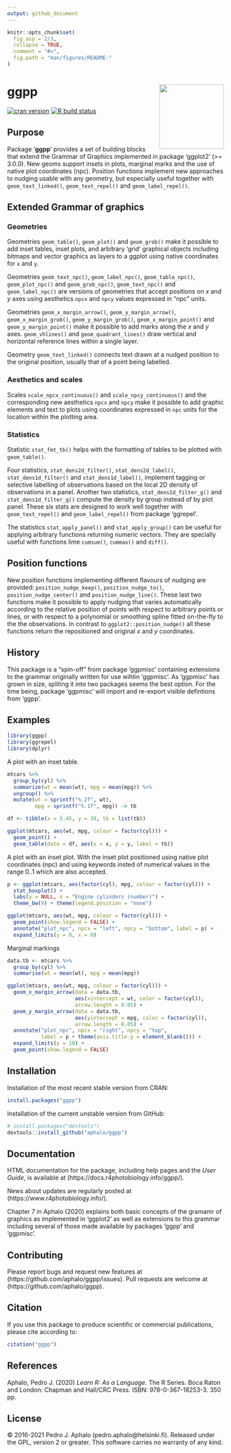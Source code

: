 ```yaml
---
output: github_document
---
```


<!-- README.md is generated from README.Rmd. Please edit that file -->

```r
knitr::opts_chunk$set(
  fig.asp = 2/3,
  collapse = TRUE,
  comment = "#>",
  fig.path = "man/figures/README-"
)
```

# ggpp  <img src="man/figures/logo-ggpp.png" align="right" width="150" />

[![cran version](https://www.r-pkg.org/badges/version/ggpp)](https://cran.r-project.org/package=ggpp) 
[![R build status](https://github.com/aphalo/ggpp/workflows/R-CMD-check/badge.svg)](https://github.com/aphalo/ggpp/actions)

## Purpose

Package '**ggpp**' provides a set of building blocks that extend the Grammar of
Graphics implemented in package 'ggplot2' (>= 3.0.0). New geoms support insets
in plots, marginal marks and the use of native plot coordinates (npc). Position
functions implement new approaches to nudging usable with any geometry, but
especially useful together with `geom_text_linked()`, `geom_text_repel()` and
`geom_label_repel()`.

## Extended Grammar of graphics

### Geometries

Geometries `geom_table()`, `geom_plot()` and `geom_grob()` make it possible to
add inset tables, inset plots, and arbitrary 'grid' graphical objects including
bitmaps and vector graphics as layers to a ggplot using native coordinates for
`x` and `y`.

Geometries `geom_text_npc()`, `geom_label_npc()`, `geom_table_npc()`,
`geom_plot_npc()` and `geom_grob_npc()`, `geom_text_npc()` and
`geom_label_npc()` are versions of geometries that accept positions on _x_
and _y_ axes using aesthetics `npcx` and `npcy` values expressed in "npc" units.

Geometries `geom_x_margin_arrow()`, `geom_y_margin_arrow()`,
`geom_x_margin_grob()`, `geom_y_margin_grob()`, `geom_x_margin_point()` and
`geom_y_margin_point()` make it possible to add marks along the _x_ and _y_
axes. `geom_vhlines()` and `geom_quadrant_lines()` draw vertical and horizontal
reference lines within a single layer.

Geometry `geom_text_linked()` connects text drawn at a nudged position to
the original position, usually that of a point being labelled.

### Aesthetics and scales

Scales `scale_npcx_continuous()` and  `scale_npcy_continuous()` and the
corresponding new aesthetics `npcx` and `npcy` make it possible to add graphic
elements and text to plots using coordinates expressed in `npc` units for the
location within the plotting area.

### Statistics

Statistic `stat_fmt_tb()` helps with the formatting of tables to be plotted
with `geom_table()`. 

Four statistics, `stat_dens2d_filter()`, `stat_dens2d_label()`,
`stat_dens1d_filter()` and `stat_dens1d_label()`, implement tagging or selective
labelling of observations based on the local 2D density of observations in a
panel. Another two statistics, `stat_dens1d_filter_g()` and
`stat_dens1d_filter_g()` compute the density by group instead of by plot panel.
These six stats are designed to work well together with `geom_text_repel()` and
`geom_label_repel()` from package 'ggrepel'.

The statistics `stat_apply_panel()` and `stat_apply_group()` can be useful for
applying arbitrary functions returning numeric vectors. They are specially
useful with functions lime `cumsum()`, `cummax()` and `diff()`.

## Position functions

New position functions implementing different flavours of nudging are provided:
`position_nudge_keep()`, `position_nudge_to()`, `position_nudge_center()` and
`position_nudge_line()`. These last two functions make it possible to apply
nudging that varies automatically according to the relative position of points
with respect to arbitrary points or lines, or with respect to a polynomial or
smoothing spline fitted on-the-fly to the the observations. In contrast to
`ggplot2::position_nudge()` all these functions return the repositioned and
original _x_ and _y_ coordinates.

## History

This package is a "spin-off" from package 'ggpmisc' containing extensions to the
grammar originally written for use wihtin 'ggpmisc'. As 'ggpmisc' has grown in
size, spliting it into two packages seems the best option. For the time being,
package 'ggpmisc' will import and re-export visible defintions from 'ggpp'.

## Examples

```r
library(ggpp)
library(ggrepel)
library(dplyr)
```

A plot with an inset table.

```r
mtcars %>%
  group_by(cyl) %>%
  summarize(wt = mean(wt), mpg = mean(mpg)) %>%
  ungroup() %>%
  mutate(wt = sprintf("%.2f", wt),
         mpg = sprintf("%.1f", mpg)) -> tb

df <- tibble(x = 5.45, y = 34, tb = list(tb))

ggplot(mtcars, aes(wt, mpg, colour = factor(cyl))) +
  geom_point() +
  geom_table(data = df, aes(x = x, y = y, label = tb))
```

A plot with an inset plot. With the inset plot positioned using native plot 
coordinates (npc) and using keywords insted of numerical values in the range
0..1 which are also accepted.

```r
p <- ggplot(mtcars, aes(factor(cyl), mpg, colour = factor(cyl))) +
  stat_boxplot() +
  labs(y = NULL, x = "Engine cylinders (number)") +
  theme_bw(9) + theme(legend.position = "none")

ggplot(mtcars, aes(wt, mpg, colour = factor(cyl))) +
  geom_point(show.legend = FALSE) +
  annotate("plot_npc", npcx = "left", npcy = "bottom", label = p) +
  expand_limits(y = 0, x = 0)
```
Marginal markings

```r
data.tb <- mtcars %>%
  group_by(cyl) %>%
  summarise(wt = mean(wt), mpg = mean(mpg))

ggplot(mtcars, aes(wt, mpg, colour = factor(cyl))) +
  geom_x_margin_arrow(data = data.tb,
                      aes(xintercept = wt, color = factor(cyl)),
                      arrow.length = 0.05) +
  geom_y_margin_arrow(data = data.tb,
                      aes(yintercept = mpg, color = factor(cyl)),
                      arrow.length = 0.05) +
  annotate("plot_npc", npcx = "right", npcy = "top", 
           label = p + theme(axis.title.y = element_blank())) +
  expand_limits(y = 10) +
  geom_point(show.legend = FALSE) 
```
## Installation

Installation of the most recent stable version from CRAN:

```r
install.packages("ggpp")
```

Installation of the current unstable version from GitHub:

```r
# install.packages("devtools")
devtools::install_github("aphalo/ggpp")
```

## Documentation 

HTML documentation for the package, including help pages and the _User Guide_,
is available at (https://docs.r4photobiology.info/ggpp/).

News about updates are regularly posted at (https://www.r4photobiology.info/).

Chapter 7 in Aphalo (2020) explains both basic concepts of the gramamr of
graphics as implemented in 'ggplot2' as well as extensions to this grammar 
including several of those made available by packages 'ggpp' and 'ggpmisc'.

## Contributing

Please report bugs and request new features at (https://github.com/aphalo/ggpp/issues). Pull requests are welcome at (https://github.com/aphalo/ggpp).

## Citation

If you use this package to produce scientific or commercial publications, please cite according to:

```r
citation("ggpp")
```

## References

Aphalo, Pedro J. (2020) _Learn R: As a Language._ The R Series. Boca Raton and London: Chapman and Hall/CRC Press. ISBN: 978-0-367-18253-3. 350 pp.

## License

© 2016-2021 Pedro J. Aphalo (pedro.aphalo@helsinki.fi). Released under the GPL, version 2 or greater. This software carries no warranty of any kind.
